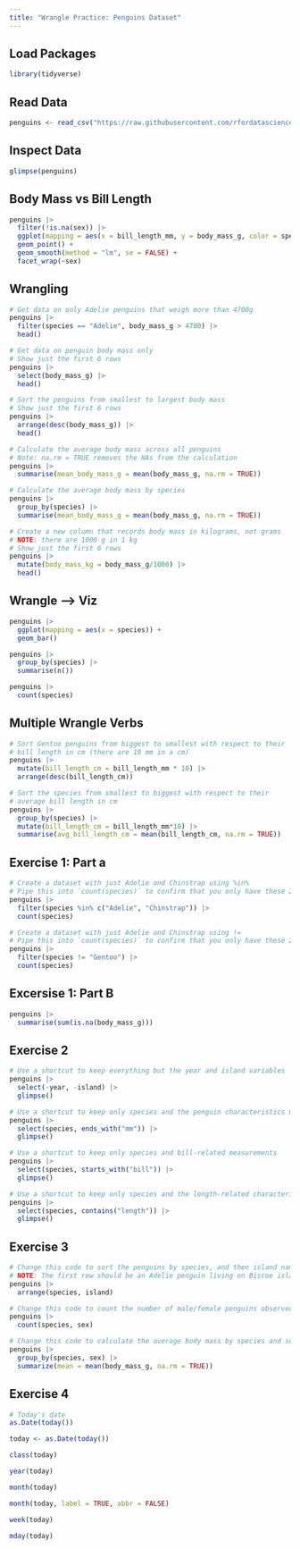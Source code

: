 ```yaml
---
title: "Wrangle Practice: Penguins Dataset"
---
```


## Load Packages
```r
library(tidyverse)
```


## Read Data
```r
penguins <- read_csv("https://raw.githubusercontent.com/rfordatascience/tidytuesday/master/data/2020/2020-07-28/penguins.csv")
```

## Inspect Data
```r
glimpse(penguins)
```
## Body Mass vs Bill Length

```r
penguins |> 
  filter(!is.na(sex)) |> 
  ggplot(mapping = aes(x = bill_length_mm, y = body_mass_g, color = species)) +
  geom_point() +
  geom_smooth(method = "lm", se = FALSE) +
  facet_wrap(~sex)
```


## Wrangling 
```r
# Get data on only Adelie penguins that weigh more than 4700g
penguins |> 
  filter(species == "Adelie", body_mass_g > 4700) |> 
  head()
```

```r
# Get data on penguin body mass only
# Show just the first 6 rows
penguins |> 
  select(body_mass_g) |> 
  head()
```

```r
# Sort the penguins from smallest to largest body mass
# Show just the first 6 rows
penguins |> 
  arrange(desc(body_mass_g)) |> 
  head()
```

```r
# Calculate the average body mass across all penguins
# Note: na.rm = TRUE removes the NAs from the calculation
penguins |> 
  summarise(mean_body_mass_g = mean(body_mass_g, na.rm = TRUE))
```

```r
# Calculate the average body mass by species
penguins |> 
  group_by(species) |> 
  summarise(mean_body_mass_g = mean(body_mass_g, na.rm = TRUE))
```

```r
# Create a new column that records body mass in kilograms, not grams
# NOTE: there are 1000 g in 1 kg
# Show just the first 6 rows
penguins |> 
  mutate(body_mass_kg = body_mass_g/1000) |> 
  head()
```

## Wrangle --> Viz
```r
penguins |> 
  ggplot(mapping = aes(x = species)) +
  geom_bar()
```

```r
penguins |> 
  group_by(species) |> 
  summarise(n())
```


```r
penguins |> 
  count(species)
```

## Multiple Wrangle Verbs

```r
# Sort Gentoo penguins from biggest to smallest with respect to their 
# bill length in cm (there are 10 mm in a cm)
penguins |> 
  mutate(bill_length_cm = bill_length_mm * 10) |> 
  arrange(desc(bill_length_cm))
```

```r
# Sort the species from smallest to biggest with respect to their 
# average bill length in cm
penguins |> 
  group_by(species) |> 
  mutate(bill_length_cm = bill_length_mm*10) |> 
  summarise(avg_bill_length_cm = mean(bill_length_cm, na.rm = TRUE))
```

## Exercise 1: Part a
```r
# Create a dataset with just Adelie and Chinstrap using %in%
# Pipe this into `count(species)` to confirm that you only have these 2 species
penguins |>
  filter(species %in% c("Adelie", "Chinstrap")) |>
  count(species)
```

```r
# Create a dataset with just Adelie and Chinstrap using !=
# Pipe this into `count(species)` to confirm that you only have these 2 species
penguins |>
  filter(species != "Gentoo") |>
  count(species)
```

## Excersise 1: Part B

```r
penguins |> 
  summarise(sum(is.na(body_mass_g)))
```

## Exercise 2

```r
# Use a shortcut to keep everything but the year and island variables
penguins |> 
  select(-year, -island) |> 
  glimpse()
```

```r
# Use a shortcut to keep only species and the penguin characteristics measured in mm
penguins |> 
  select(species, ends_with("mm")) |> 
  glimpse()
```

```r
# Use a shortcut to keep only species and bill-related measurements
penguins |> 
  select(species, starts_with("bill")) |> 
  glimpse()
```

```r
# Use a shortcut to keep only species and the length-related characteristics
penguins |> 
  select(species, contains("length")) |> 
  glimpse()
```

## Exercise 3
```r
# Change this code to sort the penguins by species, and then island name
# NOTE: The first row should be an Adelie penguin living on Biscoe island
penguins |> 
  arrange(species, island)
```

```r
# Change this code to count the number of male/female penguins observed for each species
penguins |> 
  count(species, sex)
```

```r
# Change this code to calculate the average body mass by species and sex
penguins |> 
  group_by(species, sex) |> 
  summarize(mean = mean(body_mass_g, na.rm = TRUE))
```

## Exercise 4

```r
# Today's date
as.Date(today())
```

```r
today <- as.Date(today())

class(today)
```

```r
year(today)
```

```r
month(today)
```

```r
month(today, label = TRUE, abbr = FALSE)
```

```r
week(today)
```

```r
mday(today)
```

